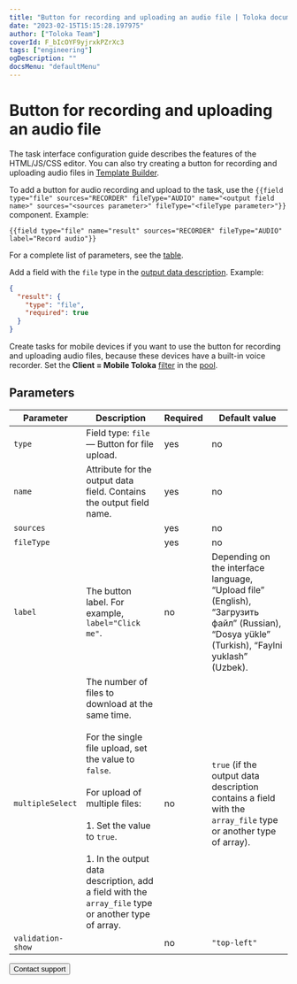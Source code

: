 ```yaml
---
title: "Button for recording and uploading an audio file | Toloka documentation"
date: "2023-02-15T15:15:28.197975"
author: ["Toloka Team"]
coverId: F_bIcOYF9yjrxkPZrXc3
tags: ["engineering"]
ogDescription: ""
docsMenu: "defaultMenu"
---
```



# Button for recording and uploading an audio file

<Note mode="note" title="Note">

The task interface configuration guide describes the features of the HTML/JS/CSS editor. You can also try creating a button for recording and uploading audio files in [Template Builder](/docs/template-builder/reference/field.audio).

</Note>

To add a button for audio recording and upload to the task, use the `{{field type="file" sources="RECORDER" fileType="AUDIO" name="<output field name>" sources="<sources parameter>" fileType="<fileType parameter>"}}` component. Example:

```plaintext
{{field type="file" name="result" sources="RECORDER" fileType="AUDIO" label="Record audio"}}
```

For a complete list of parameters, see the [table](#parameters).

Add a field with the `file` type in the [output data description](/docs/guide/incoming). Example:

```json
{
  "result": {
    "type": "file",
    "required": true
  }
}
```

Create tasks for mobile devices if you want to use the button for recording and uploading audio files, because these devices have a built-in voice recorder. Set the **Client = Mobile Toloka** [filter](/docs/guide/filters) in the [pool](/docs/glossary#pool).

## Parameters

**Parameter**|**Description**|**Required**|**Default value**
----- | ----- | ----- | -----
`type`| Field type: `file` — Button for file upload. | yes | no
`name`| Attribute for the output data field. Contains the output field name. | yes | no
`sources`| <UploadAudioTable1/>| yes | no
`fileType`| <UploadAudioTable2/>| yes | no
`label`| The button label. For example, `label="Click me"`. | no | Depending on the interface language, “Upload file” (English), “Загрузить файл” (Russian), “Dosya yükle” (Turkish), “Faylni yuklash” (Uzbek).
`multipleSelect`| The number of files to download at the same time.<br/><br/>For the single file upload, set the value to `false`.<br/><br/>For upload of multiple files:<br/><br/>1. Set the value to `true`.<br/><br/>1. In the output data description, add a field with the `array_file` type or another type of array. | no | `true` (if the output data description contains a field with the `array_file` type or another type of array).
`validation-show`| <UploadAudioTable3/>| no | `"top-left"`

<Button themeColor="light" view="default" size="l" type="link" url="/docs/guide/troubleshooting/support?form-source=guide-t-components-upload-audio">Contact support</Button>
